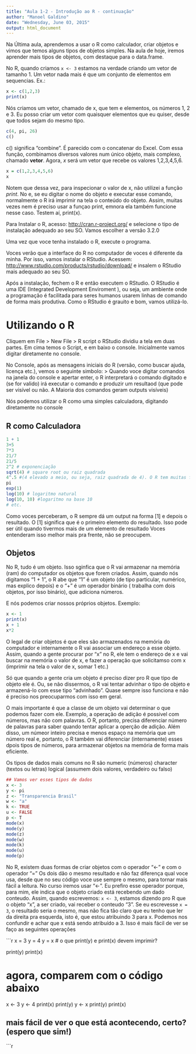 ```yaml
---
title: "Aula 1-2 - Introdução ao R - continuação"
author: "Manoel Galdino"
date: "Wednesday, June 03, 2015"
output: html_document
---
```


Na Última aula, aprendemos a usar o R como calculador, criar objetos e vimos que temos alguns tipos de objetos simples. Na aula de hoje, iremos aprender mais tipos de objetos, com destaque para o data.frame.

No R, quando criamos ``` x <- 3 ``` estamos na verdade criando um vetor de tamanho 1. Um vetor nada mais é que um conjunto de elementos em sequencias.
Ex.:
```r
x <- c(1,2,3)
print(x)

```

Nós criamos um vetor, chamado de x, que tem e elementos, os números 1, 2 e 3. Eu posso criar um vetor com quaisquer elementos que eu quiser, desde que todos sejam do mesmo tipo.

```r
c(4, pi, 26)
c()
```
c() significa "combine". É parecido com o concatenar do Excel. Com essa função, combinamos diversos valores num único objeto, mais complexo, chamado **vetor**. Agora, _x_ será um vetor que recebe os valores 1,2,3,4,5,6. 

```r
x = c(1,2,3,4,5,6)
x
```

Notem que dessa vez, para inspecionar o valor de x, não utilizei a função _print_. No e, se eu digitar o nome do objeto e executar esse comando, normalmente o R irá imprimir na tela o conteúdo do objeto. Assim, muitas vezes nem é preciso usar a funçao print, emnora ela também funcione nesse caso. Testem aí, print(x).

Para Instalar o R, acesso: <http://cran.r-project.org/> e selecione o tipo de instalação adequado ao seu SO.
Vamos escolher a versão 3.2.0

Uma vez que voce tenha instalado o R, execute o programa.

Voces verão que a interface do R no computador de voces é diferente da minha. Por isso, vamos instalar o RStudio.
Acessem:  <http://www.rstudio.com/products/rstudio/download/> e insalem o RStudio mais adequado ao seu SO.

Após a instalação, fechem o R e então executem o RStudio.
O RStudio é uma IDE (Integrated Development Enviroment ), ou seja, um ambiente onde a programação é facilitada para seres humanos usarem linhas de comando de forma mais produtiva. Como o RStudio é grauito e bom, vamos utilizá-lo.

Utilizando o R
============================================================================

Cliquem em File > New File > R script
o RStudio dividiu a tela em duas partes. Em cima temos o Script, e em baixo o console. Inicialmente vamos digitar diretamente no console.

No Console, após as mensagens iniciais do R (versão, como buscar ajuda, licença etc.), vemos o seguinte simbolo:
>
Quando voce digitar comandos na janela do console e apertar enter, o R interpretará o comando digitado e (se for valido) irá executar o comando e produzir um resultaod (que pode ser visível ou não. A Maioria dos comandos geram outputs visíveis)

Nós podemos utilizar o R como uma simples calculadora, digitando diretamente no console

## R como Calculadora

```r
1 + 1 
3+5
7*3 
21/7
21/5
2^2 # exponenciação
sqrt(4) # square root ou raiz quadrada
4^.5 #(4 elevado a meio, ou seja, raiz quadrada de 4). O R tem muitas formas de fazer a mesma coisa.
pi
exp(1)
log(10) # logaritmo natural
log(10, 10) #logaritmo na base 10
# etc.
```

Como voces perceberam, o R sempre dá um output na forma [1] e depois o resultado.
O [1] significa que é o primeiro elemento do resultado. Isso pode ser útil quando tivermos mais de um elemento de resultado
Voces entenderam isso melhor mais pra frente, não se preocupem.

## Objetos

No R, tudo é um objeto. Isso sginfica que o R vai armazenar na memória (ram) do computador os objetos que forem criados. Assim, quando nós digitamos "1 + 1", o R abe que "1" é um objeto (de tipo particular, numérico, mas explico depois) e o "+" é um operador binário ( trabalha com dois objetos, por isso binário), que adiciona números.

E nós podemos criar nossos próprios objetos.
Exemplo:

```r
x <- 1
print(x)
x + 1
x*2
````

O legal de criar objetos é que eles são armazenados na memória do computador e internamente o R vai associar um endereço a esse objeto. Assim, quando a gente procurar por "x" no R, ele tem o endereço de x e vai buscar na memória o valor de x, e fazer a operação que solicitamso com x (imprimir na tela o valor de x, somar 1 etc.)

Só que quando a gente cria um objeto é preciso dizer pro R que tipo de objeto ele é. Ou, se não dissermos, o R vai tentar advinhar o tipo de objeto e armazená-lo com esse tipo "advinhado". Quase sempre isso funciona e não é preciso nos preocuparmos com isso em geral.

O mais importante é que a classe de um objeto vai determinar o que podemos fazer com ele. Exemplo, a operação de adição é possivel com números, mas não com palavras. O R, portanto, precisa diferenciar número de palavras para saber quando tentar aplicar a operção de adição. Além disso, um númeor inteiro precisa e menos espaço na memória que um número real e, portanto, o R também vai diferenciar (internamente) esses dpois tipos de números, para armazenar objetos na memória de forma mais eficiente.

Os tipos de dados mais comuns no R são
numeric (números)
character (textos ou letras)
logical (assumem dois valores, verdadeiro ou falso)

```r
## Vamos ver esses tipos de dados
x <- 3
y <- pi
z <- "Transparencia Brasil"
w <- "a"
k <- TRUE
u <- FALSE
p <- T
mode(x)
mode(y)
mode(z)
mode(w)
mode(k)
mode(u)
mode(p)
```

No R, existem duas formas de criar objetos
com o operador "<-" e com o operador "="
Os dois dão o mesmo resultado e não faz diferença qual voce usa, desde que no seu código voce use sempre o mesmo, para tornar mais fácil a leitura. No curso iremos usar "<-". Eu prefiro esse operador porque, para mim, ele indica que o objeto criado está recebendo um dado conteudo.
Assim, quando escrevemos: ```x <- 3```, estamos dizendo pro R que o objeto "x", a ser criado, vai receber o conteudo "3". Se eu escrevesse ```x = 3```, o resultado seria o mesmo, mas não fica tão claro que eu tenho que ler da direita pra esquerda, isto é, que estou atribuindo 3 para x. Podemos nos confundir e achar que x está sendo atribuído a 3. Isso é mais fácil de ver se faço as seguintes operações

```r

x = 3
y = 4
y = x
# o que print(y) e print(x) devem imprimir?

print(y)
print(x)

# agora, comparem com o código abaixo
x <- 3
y <- 4
print(x)
print(y)
y <- x
print(y)
print(x)

## mais fácil de ver o que está acontecendo, certo? (espero que sim!)
```r
